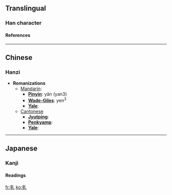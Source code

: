 ==Translingual==
===Han character===
{{Han char|rad=乙|as=07|sn=8|so=|four=|canj=卜十山 (YJU)|cmean=to enter; to make progress to advance; to urge forward}}
====References====
{{Han ref|kx=0084.190|dkj=00192|hdz=10055.050|uh=4E75|ud=20085}}

----
==Chinese==
===Hanzi===


* '''Romanizations'''
** [[Mandarin]]:
*** '''[[Pinyin]]''': yǎn (yan3)
*** '''[[Wade-Giles]]''': yen<sup>3</sup>
*** '''[[Yale]]''': 
**[[Cantonese]]
***'''[[Jyutping]]''':
***'''[[Penkyamp]]''': 
***'''[[Yale]]''': 


----
==Japanese==
===Kanji===


{{ja-kanji|grade=|rs=乙07|simple=}}
====Readings====
{{ja-readings|on=[[えん]] (en)|kun=[[すすむ]] (susumu)}}




[[fr:乵]]
[[ko:乵]]